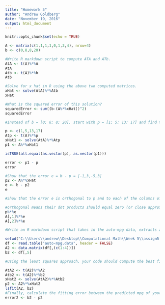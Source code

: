 ---
title: "Homework 5"
author: "Andrew Goldberg"
date: "November 19, 2016"
output: html_document
---

```{r setup, include=FALSE}
knitr::opts_chunk$set(echo = TRUE)
```


```{r PS1}
A <- matrix(c(1,1,1,1,0,1,3,4), nrow=4)
b <- c(0,8,8,20)

#Write R markdown script to compute ATA and ATb.
AtA <- t(A)%*%A
AtA
Atb <- t(A)%*%b
Atb

#Solve for x hat in R using the above two computed matrices.
xHat <- solve(AtA)%*%Atb
xHat

#What is the squared error of this solution?
squaredError <- sum((b-(A%*%xHat))^2)
squaredError

#Instead of b = [0; 8; 8; 20], start with p = [1; 5; 13; 17] and find the exact solution (i.e. show that this system is solvable as all equations are consistent with each other. This should result in an error vector e = 0).

p <- c(1,5,13,17)
Atp <- t(A)%*%p
xHat1 <- solve(AtA)%*%Atp
p1 <- A%*%xHat1

isTRUE(all.equal(as.vector(p), as.vector(p1)))

error <- p1 - p
error

#Show that the error e = b - p = [-1,3,-5,3]
p2 <- A%*%xHat
e <- b - p2
e

#Show that the error e is orthogonal to p and to each of the columns of A.

#orthogonal means their dot products should equal zero (or close approximations):
p%*%e
A[,1]%*%e
A[,2]%*%e
```

```{r PS2}
#Write an R markdown script that takes in the auto-mpg data, extracts an A matrix from the first 4 columns and b vector from the fifth (mpg) column.

setwd("C:\\Users\\andrew\\Desktop\\Computational Math\\Week 5\\assign5 (2)\\assign5")
df <- read.table("auto-mpg.data", header = FALSE)
A2 <- data.matrix(df[,(c(1:4))])
b2 <- df[,5]

#Using the least squares approach, your code should compute the best fitting solution. That is, find the best fitting equation that expresses mpg in terms of the other 4 variables.

AtA2 <- t(A2)%*%A2
Atb2 <- t(A2)%*%b2
xHat2 <- solve(AtA2)%*%Atb2
p2 <- A2%*%xHat2
lsfit(A2, b2)
#Finally, calculate the fitting error between the predicted mpg of your model and the actual mpg.
error2 <- b2 - p2

```